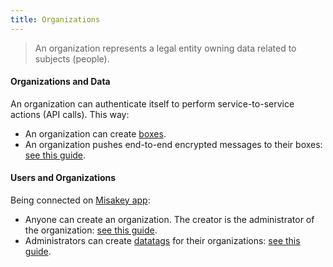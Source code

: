 ```yaml
---
title: Organizations
---
```


> An organization represents a legal entity owning data related to subjects (people).

#### Organizations and Data

An organization can authenticate itself to perform service-to-service actions (API calls). This way:
- An organization can create [boxes](boxes.mdx).
- An organization pushes end-to-end encrypted messages to their boxes: [see this guide](guides/store-data-for-your-org.mdx).

#### Users and Organizations

Being connected on [Misakey app](https://app.misakey.com):
- Anyone can create an organization. The creator is the administrator of the organization: [see this guide](/guides/your-org.mdx#creation-of-a-boxs).
- Administrators can create [datatags](datatags.mdx) for their organizations: [see this guide](/guides/store-data-for-your-org.mdx#create-datatags).